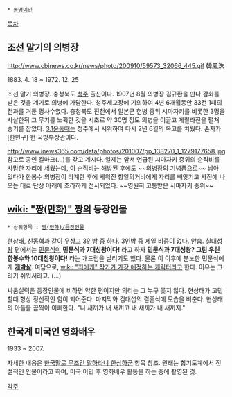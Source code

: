  * [[동명이인]]

[[목차]]
== 조선 말기의 의병장 ==

http://www.cbinews.co.kr/news/photo/200910/59573_32066_445.gif
韓鳳洙

1883. 4. 18 ~ 1972. 12. 25

조선 말기 의병장. 충청북도 [[청주]] 출신이다. 1907년 8월 의병장 김규환을 만나 감화를 받은 것을 계기로 의병에 가담한다.
청주세교장에 기의하여 4년 6개월동안 33전 1패의 전과를 거둔 명사수였다. 충청북도 진천에서 일본군 헌병 중위 시마자키를 비롯한 3명을 사살한뒤 그 무기를 노획한 것을 시초로 약 30명 정도 의병을 이끌고 게릴라전을 펼쳐 승기를 잡았다. [[3.1운동]]때는 청주에서 시위하여 다시 2년 6월의 옥고를 치뤘다. 손자가 [한민구] 현 국방부장관이다.

http://www.inews365.com/data/photos/201007/pp_138270_1_1279177658.jpg
참고로 공인 킬마크(...)를 갖고 계시다.
일제는 앞서 언급된 시마자키 중위의 순직비를 사망한 자리에 세웠는데, 이 순직비는 해방된 후에도 ~~의병장의 기념품으로~~ 남아 있다가 한봉수 의병장이 타계한 후에 세워진 항일의거비에게 자리를 빼앗기고 사진에 나오는 대로 단상 아래에 초라하게 전시되었다. ~~영원히 고통받은 시마자키 중위~~

== [[wiki: "짱(만화)" 짱]]의 등장인물 ==
 * 상위항목 : [[짱(만화)/등장인물]]

[[현상태]], [[신동혁]]과 같이 우상고 3인방 중 하나. 3인방 중 제일 비중이 없다. [[안습]]. [[칠대성왕]] 편에서는 [[민문식]]이 '''민문식과 7대성왕이다!''' 라고 하자 '''민문식과 7대성왕? 그럼 우린 한봉수와 10대천왕이다!''' 라는 개드립을 날리기도 했다. 물론 이 이후에 분노한 민문식에게 '''[[개]][[박살]]'''. 여담으로, [[wiki: "최애캐" 작가가 가장 애정하는 캐릭터]]라고 한다. 이유는 그리기 쉬워서라고. (...)


싸움실력은 등장인물에 비하면 약한 편이지만 의리는 그 누구 못지 않다. 현상태가 고민할때 항상 정신적인 힘이 되어준다. 마지막화 김대섭의 결혼식에 모습을 비춘다. 현상태의 아들을 끔찍이 이뻐한다. "니 새끼가 내 새끼고 내 새끼가 내 새끼지."
== 한국계 미국인 영화배우 ==
1933 ~ 2007.

자세한 내용은 [[한국말로 무조건 말하라니 한심하군]] 항목 참조.
원래는 합기도계에서 전설적인 인물이라고 하며, 미국 이민 후 영화배우 활동을 하는 중에 촬영된 것.

[[각주]]
